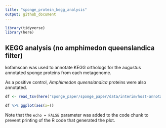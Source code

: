 ```yaml
---
title: "sponge_protein_kegg_analysis"
output: github_document
---
```


```r
library(tidyverse)
library(here)
```

## KEGG analysis (no amphimedon queenslandica filter)

kofamscan was used to annotate KEGG orthologs for the augustus annotated sponge proteins from each metagenome.

As a positive control, _Amphimedon queenslandica_ proteins were also annotated.

```r
df <- read_tsv(here("sponge_paper/sponge_paper/data/interim/host-annotation/kegg-analysis/ko_counts.long.tsv"))
```

```r
df %>% ggplot(aes(x=))
```

Note that the `echo = FALSE` parameter was added to the code chunk to prevent printing of the R code that generated the plot.
